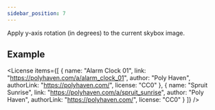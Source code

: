 ```yaml
---
sidebar_position: 7
---
```



<OptionDescriptor type="number" defaultVal="0" />

Apply y-axis rotation (in degrees) to the current skybox image.

## Example
<div className="columns">
  <div className="column">
    <View3D
      src="/egjs-view3d/model/draco/alarm.glb"
      skybox="/egjs-view3d/texture/spruit_sunrise_1k.hdr"
      skyboxRotation={0}
      showExampleCode />
  </div>
  <div className="column">
    <View3D
      src="/egjs-view3d/model/draco/alarm.glb"
      skybox="/egjs-view3d/texture/spruit_sunrise_1k.hdr"
      skyboxRotation={180}
      showExampleCode />
  </div>
</div>
<div className="columns">
  <div className="column">
    <View3D
      src="/egjs-view3d/model/draco/alarm.glb"
      skybox="/egjs-view3d/texture/spruit_sunrise_1k.hdr"
      skyboxRotation={90}
      showExampleCode />
  </div>
  <div className="column">
    <View3D
      src="/egjs-view3d/model/draco/alarm.glb"
      skybox="/egjs-view3d/texture/spruit_sunrise_1k.hdr"
      skyboxRotation={-90}
      showExampleCode />
  </div>
</div>

<License items={[
  {
    name: "Alarm Clock 01",
    link: "https://polyhaven.com/a/alarm_clock_01",
    author: "Poly Haven",
    authorLink: "https://polyhaven.com/",
    license: "CC0"
  },
  {
    name: "Spruit Sunrise",
    link: "https://polyhaven.com/a/spruit_sunrise",
    author: "Poly Haven",
    authorLink: "https://polyhaven.com/",
    license: "CC0"
  }
]} />

